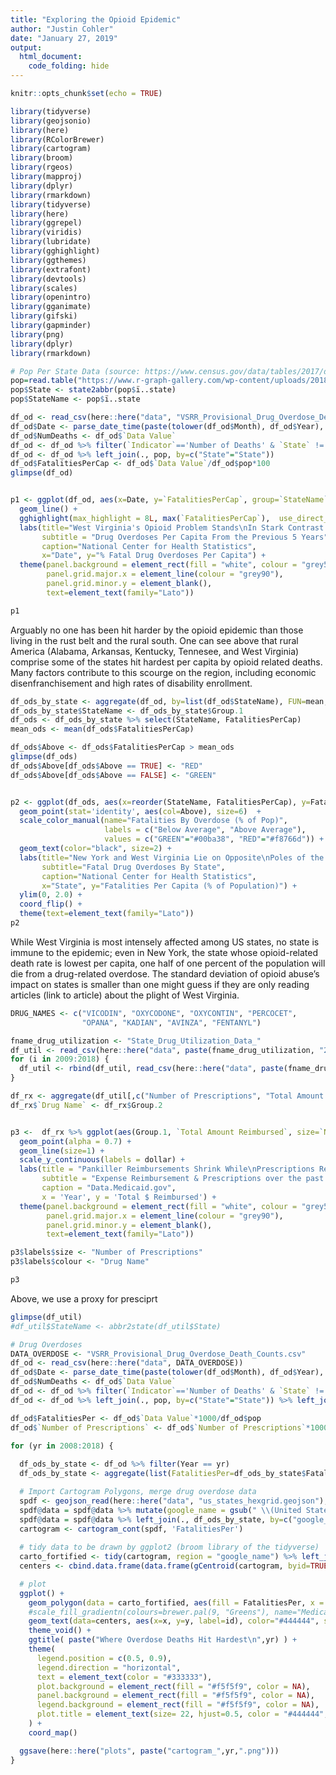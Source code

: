 ```yaml
---
title: "Exploring the Opioid Epidemic"
author: "Justin Cohler"
date: "January 27, 2019"
output: 
  html_document:
    code_folding: hide
---
```


```r
knitr::opts_chunk$set(echo = TRUE)
```

```r
library(tidyverse)
library(geojsonio)
library(here)
library(RColorBrewer)
library(cartogram)
library(broom)
library(rgeos)
library(mapproj)
library(dplyr)
library(rmarkdown)
library(tidyverse)
library(here)
library(ggrepel)
library(viridis)
library(lubridate)
library(gghighlight)
library(ggthemes)
library(extrafont)
library(devtools)
library(scales)
library(openintro)
library(gganimate)
library(gifski)
library(gapminder)
library(png)
library(dplyr)
library(rmarkdown)
```

```r
# Pop Per State Data (source: https://www.census.gov/data/tables/2017/demo/popest/nation-total.html)
pop=read.table("https://www.r-graph-gallery.com/wp-content/uploads/2018/01/pop_US.csv", sep=",", header=T)
pop$State <- state2abbr(pop$ï..state)
pop$StateName <- pop$ï..state
```

```r
df_od <- read_csv(here::here("data", "VSRR_Provisional_Drug_Overdose_Death_Counts.csv"))
df_od$Date <- parse_date_time(paste(tolower(df_od$Month), df_od$Year), orders=c("by"))
df_od$NumDeaths <- df_od$`Data Value`
df_od <- df_od %>% filter(`Indicator`=='Number of Deaths' & `State` != 'US')
df_od <- df_od %>% left_join(., pop, by=c("State"="State"))
df_od$FatalitiesPerCap <- df_od$`Data Value`/df_od$pop*100
glimpse(df_od)


p1 <- ggplot(df_od, aes(x=Date, y=`FatalitiesPerCap`, group=`StateName`, colour=`StateName`)) +
  geom_line() +
  gghighlight(max_highlight = 8L, max(`FatalitiesPerCap`),  use_direct_label=FALSE, label_key=`FatalitiesPerCap`) +
  labs(title="West Virginia's Opioid Problem Stands\nIn Stark Contrast to Rest of Country", 
       subtitle = "Drug Overdoses Per Capita From the Previous 5 Years",
       caption="National Center for Health Statistics",
       x="Date", y="% Fatal Drug Overdoses Per Capita") +
  theme(panel.background = element_rect(fill = "white", colour = "grey50"),
        panel.grid.major.x = element_line(colour = "grey90"),
        panel.grid.minor.y = element_blank(),
        text=element_text(family="Lato"))

p1
```

Arguably no one has been hit harder by the opioid epidemic than those living in the rust belt and the rural south. One can see above that rural America (Alabama, Arkansas, Kentucky, Tennesee, and West Virginia) comprise some of the states hit hardest per capita by opioid related deaths. Many factors contribute to this scourge on the region, including economic disenfranchisement and high rates of disability enrollment. 

```r
df_ods_by_state <- aggregate(df_od, by=list(df_od$StateName), FUN=mean, na.rm=TRUE)
df_ods_by_state$StateName <- df_ods_by_state$Group.1
df_ods <- df_ods_by_state %>% select(StateName, FatalitiesPerCap)
mean_ods <- mean(df_ods$FatalitiesPerCap)

df_ods$Above <- df_ods$FatalitiesPerCap > mean_ods
glimpse(df_ods)
df_ods$Above[df_ods$Above == TRUE] <- "RED"
df_ods$Above[df_ods$Above == FALSE] <- "GREEN"


p2 <- ggplot(df_ods, aes(x=reorder(StateName, FatalitiesPerCap), y=FatalitiesPerCap, label=format(FatalitiesPerCap, digits=2, nsmall=2))) + 
  geom_point(stat='identity', aes(col=Above), size=6)  +
  scale_color_manual(name="Fatalities By Overdose (% of Pop)", 
                     labels = c("Below Average", "Above Average"), 
                     values = c("GREEN"="#00ba38", "RED"="#f8766d")) +
  geom_text(color="black", size=2) +
  labs(title="New York and West Virginia Lie on Opposite\nPoles of the Opioid Epidemic", 
       subtitle="Fatal Drug Overdoses By State",
       caption="National Center for Health Statistics",
       x="State", y="Fatalities Per Capita (% of Population)") + 
  ylim(0, 2.0) +
  coord_flip() + 
  theme(text=element_text(family="Lato"))
p2
```
While West Virginia is most intensely affected among US states, no state is immune to the epidemic; even in New York, the state whose opioid-related death rate is lowest per capita, one half of one percent of the population will die from a drug-related overdose. The standard deviation of opioid abuse's impact on states is smaller than one might guess if they are only reading articles (link to article) about the plight of West Virginia.

```r
DRUG_NAMES <- c("VICODIN", "OXYCODONE", "OXYCONTIN", "PERCOCET", 
                "OPANA", "KADIAN", "AVINZA", "FENTANYL")

fname_drug_utilization <- "State_Drug_Utilization_Data_"
df_util <- read_csv(here::here("data", paste(fname_drug_utilization, "2008", ".csv", sep=""))) %>% filter(`Product Name` %in% DRUG_NAMES)
for (i in 2009:2018) {
  df_util <- rbind(df_util, read_csv(here::here("data", paste(fname_drug_utilization, i, ".csv", sep=""))) %>% filter(`Product Name` %in% DRUG_NAMES)) 
}
```

```r
df_rx <- aggregate(df_util[,c("Number of Prescriptions", "Total Amount Reimbursed")], by=list(df_util$Year, df_util$`Product Name`), FUN="sum", na.rm=TRUE)
df_rx$`Drug Name` <- df_rx$Group.2


p3 <-  df_rx %>% ggplot(aes(Group.1, `Total Amount Reimbursed`, size=`Number of Prescriptions`, colour=`Drug Name`)) +
  geom_point(alpha = 0.7) +
  geom_line(size=1) + 
  scale_y_continuous(labels = dollar) +
  labs(title = "Pankiller Reimbursements Shrink While\nPrescriptions Remain Fairly Constant",
       subtitle = "Expense Reimbursement & Prescriptions over the past 5 years",
       caption = "Data.Medicaid.gov",
       x = 'Year', y = 'Total $ Reimbursed') +
  theme(panel.background = element_rect(fill = "white", colour = "grey50"),
        panel.grid.major.x = element_line(colour = "grey90"),
        panel.grid.minor.y = element_blank(),
        text=element_text(family="Lato"))

p3$labels$size <- "Number of Prescriptions"
p3$labels$colour <- "Drug Name"

p3
```
Above, we use a proxy for presciprt

```r
glimpse(df_util)
#df_util$StateName <- abbr2state(df_util$State)

# Drug Overdoses
DATA_OVERDOSE <- "VSRR_Provisional_Drug_Overdose_Death_Counts.csv"
df_od <- read_csv(here::here("data", DATA_OVERDOSE))
df_od$Date <- parse_date_time(paste(tolower(df_od$Month), df_od$Year), orders=c("by"))
df_od$NumDeaths <- df_od$`Data Value`
df_od <- df_od %>% filter(`Indicator`=='Number of Deaths' & `State` != 'US')
df_od <- df_od %>% left_join(., pop, by=c("State"="State")) %>% left_join(., df_util, by=c("State"="State", "StateName"="StateName", "Year"="Year"))

df_od$FatalitiesPer <- df_od$`Data Value`*1000/df_od$pop
df_od$`Number of Prescriptions` <- df_od$`Number of Prescriptions`*1000/df_od$pop

for (yr in 2008:2018) {
  
  df_ods_by_state <- df_od %>% filter(Year == yr)
  df_ods_by_state <- aggregate(list(FatalitiesPer=df_ods_by_state$FatalitiesPer, NumRxPer=df_ods_by_state$`Number of Prescriptions`), by=list(StateName=df_ods_by_state$StateName), FUN="sum", na.rm=TRUE)

  # Import Cartogram Polygons, merge drug overdose data
  spdf <- geojson_read(here::here("data", "us_states_hexgrid.geojson"),  what = "sp")
  spdf@data = spdf@data %>% mutate(google_name = gsub(" \\(United States\\)", "", google_name)) 
  spdf@data = spdf@data %>% left_join(., df_ods_by_state, by=c("google_name"="StateName"))
  cartogram <- cartogram_cont(spdf, 'FatalitiesPer')
  
  # tidy data to be drawn by ggplot2 (broom library of the tidyverse)
  carto_fortified <- tidy(cartogram, region = "google_name") %>% left_join(. , cartogram@data, by=c("id"="google_name")) 
  centers <- cbind.data.frame(data.frame(gCentroid(cartogram, byid=TRUE), id=cartogram@data$iso3166_2))   

  # plot
  ggplot() +
    geom_polygon(data = carto_fortified, aes(fill = FatalitiesPer, x = long, colour=NumRxPer, y = lat, group = group) , size=0.05, alpha=0.9, color="#f5f5f9") +
    #scale_fill_gradientn(colours=brewer.pal(9, "Greens"), name="Medicaid Opioid Prescriptions", breaks=c(5000, 10000, 25000), guide=guide_legend( keyheight = unit(3, units = "mm"), keywidth=unit(15, units = "mm"), title.position = 'top', label.position = "bottom") ) +
    geom_text(data=centers, aes(x=x, y=y, label=id), color="#444444", size=3, alpha=0.6) +
    theme_void() +
    ggtitle( paste("Where Overdose Deaths Hit Hardest\n",yr) ) +
    theme(
      legend.position = c(0.5, 0.9),
      legend.direction = "horizontal",
      text = element_text(color = "#333333"),
      plot.background = element_rect(fill = "#f5f5f9", color = NA), 
      panel.background = element_rect(fill = "#f5f5f9", color = NA), 
      legend.background = element_rect(fill = "#f5f5f9", color = NA),
      plot.title = element_text(size= 22, hjust=0.5, color = "#444444", margin = margin(b = -0.1, t = 0.4, l = 2, unit = "cm"))
    ) +
    coord_map()  

  ggsave(here::here("plots", paste("cartogram_",yr,".png")))
}

```